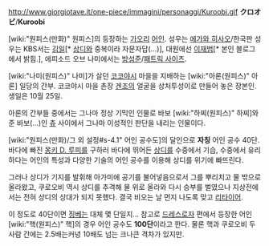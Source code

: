 http://www.giorgiotave.it/one-piece/immagini/personaggi/Kuroobi.gif
'''クロオビ'''/'''Kuroobi'''

[wiki:"원피스(만화)" 원피스]의 등장하는 [[가오리]] [[어인]]. 성우는 [[에가와 히사오]]/한국판 성우는 KBS서는 [[김일]][* [[상디]]와 중복이라 자문자답(...)], 대원에선 [[이재범]][* 본인 블로그에서 밝힘.], 에피소드 오브 나미에서는 [[방성준]]/[[패트릭 사이츠]]. 

[wiki:"나미(원피스)" 나미]가 살던 [[코코야시]] 마을을 지배하는 [wiki:"아론(원피스)" 아론] 일당의 간부. 코코야시 마을 촌장 [[겐조]]의 얼굴을 상처투성이로 만들어 놓은 장본인. 생일은 10월 25일.

아론의 간부들 중에서는 그나마 정상 기믹인 인물로 바보 [wiki:"하찌(원피스)" 하찌]와 준 바보(...)인 [[츄]] 사이에서 그나마 이성적인 판단을 내리는 인물이다.

[wiki:"원피스(만화)/그 외 설정#s-4.1" 어인 공수도]의 달인으로 '''자칭''' 어인 공수 40단. 바다에 빠진 [[몽키 D. 루피]]를 구하러 바다에 뛰어든 [[상디]]를 수중에서 기습, 수중에서 유리하다는 어인의 특성과 다양한 기술의 어인 공수를 이용해 상디를 위기에 빠뜨린다. 

그러나 상디가 기지를 발휘해 아가미에 공기를 불어넣음으로서 그를 뿌리치고 물 밖으로 올라왔고, 쿠로오비 역시 상디를 추격해 물 위로 올라와 다시 승부를 벌였으나 지상전에서는 전혀 상디의 상대가 되지 못했다. 결국 비오는 날 먼지 나도록 맞고 [[리타이어]].

이 정도로 40단이면 [[징베]]는 대체 몇 단일지... 참고로 [[드레스로자]] 편에서 등장한 어인 [wiki:"핵(원피스)" 핵]의 경우 어인 공수도 '''100단'''이라고 한다. 물론 핵과 쿠로오비 두 사람 간에는 2.5배는커녕 10배도 넘는 크나큰 격차가 있지만.
